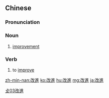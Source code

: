 {{also|改进}}
==Chinese==
{{zh-forms|s=改进}}

===Pronunciation===
{{zh-pron
|m=gǎijìn
|c=goi2 zeon3
|mn=kái-chìn
|cat=n,v
}}

===Noun===
{{zh-noun}}

# [[improvement]]

===Verb===
{{zh-verb}}

# to [[improve]]

[[Category:Elementary Mandarin|攴03改進]]

[[zh-min-nan:改進]]
[[ko:改進]]
[[hu:改進]]
[[mg:改進]]
[[ja:改進]]